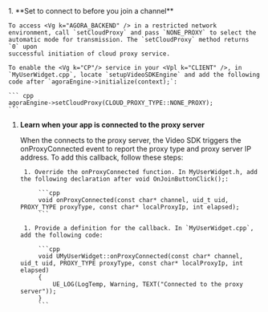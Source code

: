 <PlatformWrapper platform="unreal">
1.  **Set <Vpd k="SDK" /> to connect to <Vg k="CP"/> before you join a channel**

    To access <Vg k="AGORA_BACKEND" /> in a restricted network environment, call `setCloudProxy` and pass `NONE_PROXY` to select the automatic mode for transmission. The `setCloudProxy` method returns `0` upon
    successful initiation of cloud proxy service.

    To enable the <Vg k="CP"/> service in your <Vpl k="CLIENT" />, in `MyUserWidget.cpp`, locate `setupVideoSDKEngine` and add the following code after `agoraEngine->initialize(context);`:

    ``` cpp
    agoraEngine->setCloudProxy(CLOUD_PROXY_TYPE::NONE_PROXY);
    ```

1. **Learn when your app is connected to the proxy server**
    
    When the <Vpl k="CLIENT"/> connects to the proxy server, the Video SDK triggers the onProxyConnected event to report the proxy type and proxy server IP address. To add this callback, follow these steps:

        1. Override the onProxyConnected function. In MyUserWidget.h, add the following declaration after void OnJoinButtonClick();:
            
            ```cpp
            void onProxyConnected(const char* channel, uid_t uid, PROXY_TYPE proxyType, const char* localProxyIp, int elapsed);
            ```

        1. Provide a definition for the callback. In `MyUserWidget.cpp`, add the following code:

            ```cpp
            void UMyUserWidget::onProxyConnected(const char* channel, uid_t uid, PROXY_TYPE proxyType, const char* localProxyIp, int elapsed)
            {
                UE_LOG(LogTemp, Warning, TEXT("Connected to the proxy server"));
            }
            ```

</PlatformWrapper>
